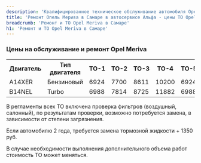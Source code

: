 ```yaml
---
description: 'Квалифицированное техническое обслуживание автомобиля Opel Meriva. Вы можете подать заявку через сайт или по телефону. Актуальные цены на сайте.'
title: 'Ремонт Опель Мерива в Самаре в автосервисе Альфа - цены ТО Opel Meriva'
breadcrumb: 'Ремонт и ТО Opel Meriva в Самаре'
h1: 'Ремонт и ТО Opel Meriva в Самаре'
---
```

<h3>Цены на обслуживание и ремонт Opel Meriva</h3>
<p>
</p>
<table>
<tbody>
<tr>
	<th>
		 Двигатель
	</th>
	<th>
		 Тип двигателя
	</th>
	<th>
		 ТО-1
	</th>
	<th>
		 ТО-2
	</th>
	<th>
		 ТО-3
	</th>
	<th>
		 ТО-4
	</th>
	<th>
		 ТО-5
	</th>
	<th>
		 ТО-6
	</th>
	<th>
		 ТО-7
	</th>
	<th>
		 ТО-8
	</th>
	<th>
		 ТО-9
	</th>
</tr>
<tr>
	<td>
		 A14XER
	</td>
	<td>
		 Бензиновый
	</td>
	<td>
		 6924
	</td>
	<td>
		 7700
	</td>
	<td>
		 8611
	</td>
	<td>
		 10200
	</td>
	<td>
		 6924
	</td>
	<td>
		 7700
	</td>
	<td>
		 8611
	</td>
	<td>
		 10200
	</td>
	<td>
		 6924
	</td>
</tr>
<tr>
	<td>
		 B14NEL
	</td>
	<td>
		 Turbo
	</td>
	<td>
		 6988
	</td>
	<td>
		 7814
	</td>
	<td>
		 8725
	</td>
	<td>
		 11882
	</td>
	<td>
		 6988
	</td>
	<td>
		 7814
	</td>
	<td>
		 8725
	</td>
	<td>
		 11882
	</td>
	<td>
		 6988
	</td>
</tr>
</tbody>
</table>
<p>
	В регламенты всех ТО включена проверка фильтров (воздушный, салонный), по результатам проверки, возможно потребуется замена, в зависимости от степени загрязнения.
</p>
<p>
	Если автомобилю 2 года, требуется замена тормозной жидкости + 1350 руб.
</p>
<p>
	В случае необходимости выполнения дополнительного объема работ стоимость ТО может меняться.
</p>